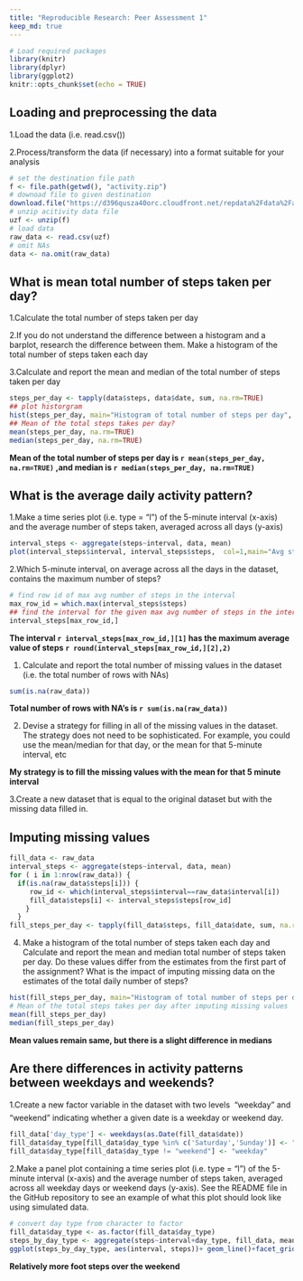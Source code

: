 ```yaml
---
title: "Reproducible Research: Peer Assessment 1"
keep_md: true
---
```


```r
# Load required packages
library(knitr)
library(dplyr)
library(ggplot2)
knitr::opts_chunk$set(echo = TRUE)
```

## Loading and preprocessing the data

1.Load the data (i.e. read.csv())

2.Process/transform the data (if necessary) into a format suitable for your analysis

```r
# set the destination file path
f <- file.path(getwd(), "activity.zip")
# downoad file to given destination
download.file("https://d396qusza40orc.cloudfront.net/repdata%2Fdata%2Factivity.zip",f)
# unzip acitivity data file
uzf <- unzip(f)
# load data
raw_data <- read.csv(uzf)
# omit NAs
data <- na.omit(raw_data)
```

## What is mean total number of steps taken per day?

1.Calculate the total number of steps taken per day

2.If you do not understand the difference between a histogram and a barplot, research the difference between them. Make a histogram of the total number of steps taken each day

3.Calculate and report the mean and median of the total number of steps taken per day

```r
steps_per_day <- tapply(data$steps, data$date, sum, na.rm=TRUE)
## plot historgram
hist(steps_per_day, main="Histogram of total number of steps per day", xlab="Steps Per Day",  border=1)
## Mean of the total steps takes per day?
mean(steps_per_day, na.rm=TRUE)
median(steps_per_day, na.rm=TRUE)
```

**Mean of the total number of steps per day is `r mean(steps_per_day, na.rm=TRUE)` ,and median is `r median(steps_per_day, na.rm=TRUE)` **

## What is the average daily activity pattern?

1.Make a time series plot (i.e. type = "l") of the 5-minute interval (x-axis) and the average number of steps taken, averaged across all days (y-axis)

```r
interval_steps <- aggregate(steps~interval, data, mean)
plot(interval_steps$interval, interval_steps$steps,  col=1,main="Avg steps across all days", xlab="Interval", ylab="Average number of steps", type='l')
```

2.Which 5-minute interval, on average across all the days in the dataset, contains the maximum number of steps?

``` r
# find row id of max avg number of steps in the interval
max_row_id = which.max(interval_steps$steps)
## find the interval for the given max avg number of steps in the interval
interval_steps[max_row_id,]
```

**The interval `r interval_steps[max_row_id,][1] ` has the maximum average value of steps `r round(interval_steps[max_row_id,][2],2) ` **

1. Calculate and report the total number of missing values in the dataset (i.e. the total number of rows with NAs)

```r
sum(is.na(raw_data))
```
**Total number of rows with NA's is  `r sum(is.na(raw_data)) ` **

2. Devise a strategy for filling in all of the missing values in the dataset. The strategy does not need to be sophisticated. For example, you could use the mean/median for that day, or the mean for that 5-minute interval, etc

**My strategy is to fill the missing values with the mean for that 5 minute interval**

3.Create a new dataset that is equal to the original dataset but with the missing data filled in.

## Imputing missing values

```r
fill_data <- raw_data
interval_steps <- aggregate(steps~interval, data, mean)
for ( i in 1:nrow(raw_data)) { 
  if(is.na(raw_data$steps[i])) { 
     row_id <- which(interval_steps$interval==raw_data$interval[i])
     fill_data$steps[i] <- interval_steps$steps[row_id]
    }
  }
fill_steps_per_day <- tapply(fill_data$steps, fill_data$date, sum, na.rm=TRUE)
```


4. Make a histogram of the total number of steps taken each day and Calculate and report the mean and median total number of steps taken per day. Do these values differ from the estimates from the first part of the assignment? What is the impact of imputing missing data on the estimates of the total daily number of steps?



```r
hist(fill_steps_per_day, main="Histogram of total number of steps per day", xlab="Steps Per Day",  border=1)
# Mean of the total steps takes per day after imputing missing values
mean(fill_steps_per_day)
median(fill_steps_per_day)
```

**Mean values remain same, but there is a slight difference in medians**

## Are there differences in activity patterns between weekdays and weekends?

1.Create a new factor variable in the dataset with two levels  weekday and weekend indicating whether a given date is a weekday or weekend day.


```r
fill_data['day_type'] <- weekdays(as.Date(fill_data$date))
fill_data$day_type[fill_data$day_type %in% c('Saturday','Sunday')] <- "weekend"
fill_data$day_type[fill_data$day_type != "weekend"] <- "weekday"
```

2.Make a panel plot containing a time series plot (i.e. type = "l") of the 5-minute interval (x-axis) and the average number of steps taken, averaged across all weekday days or weekend days (y-axis). See the README file in the GitHub repository to see an example of what this plot should look like using simulated data.

```r
# convert day type from character to factor
fill_data$day_type <- as.factor(fill_data$day_type)
steps_by_day_type <- aggregate(steps~interval+day_type, fill_data, mean )
ggplot(steps_by_day_type, aes(interval, steps))+ geom_line()+facet_grid(day_type~.)+xlab("5 minute interval")+ ylab("Number of Steps")
```



**Relatively more foot steps over the weekend**
